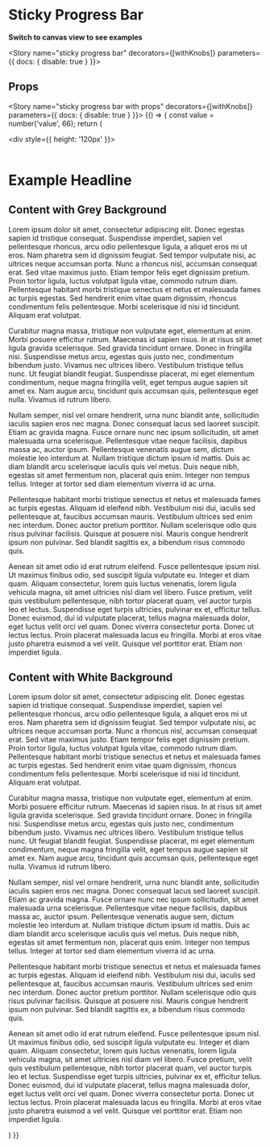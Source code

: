 
<Meta title="Components|Progress/StickyBar" component={StickyProgressBar} />

# Sticky Progress Bar

**Switch to canvas view to see examples**

<Story name="sticky progress bar" decorators={[withKnobs]} parameters={{ docs: { disable: true } }}>
  <div style={{maxWidth: '100%'}}>
    <StickyProgressBar value={50} />
  </div>
</Story>

## Props
<Props of={StickyProgressBar} />

<Story name="sticky progress bar with props" decorators={[withKnobs]} parameters={{ docs: { disable: true } }}>
  {() => {
    const value = number('value', 66);
    return (
      <div>
        <div style={{ height: '120px' }}>
          <Header number="1800 123 456" />
          <StickyProgressBar value="60" />
        </div>
        <FluidContainer>
          <div className="full scrollable w-auto">
            <div className="hero">
              <h1>Example Headline</h1>
            </div>
            <div className="section">
              <FluidContainer>
                <h2>Content with Grey Background</h2>
                <p>
                  Lorem ipsum dolor sit amet, consectetur adipiscing elit. Donec egestas sapien id tristique consequat.
                  Suspendisse imperdiet, sapien vel pellentesque rhoncus, arcu odio pellentesque ligula, a aliquet eros mi
                  ut eros. Nam pharetra sem id dignissim feugiat. Sed tempor vulputate nisi, ac ultrices neque accumsan
                  porta. Nunc a rhoncus nisl, accumsan consequat erat. Sed vitae maximus justo. Etiam tempor felis eget
                  dignissim pretium. Proin tortor ligula, luctus volutpat ligula vitae, commodo rutrum diam. Pellentesque
                  habitant morbi tristique senectus et netus et malesuada fames ac turpis egestas. Sed hendrerit enim
                  vitae quam dignissim, rhoncus condimentum felis pellentesque. Morbi scelerisque id nisi id tincidunt.
                  Aliquam erat volutpat.
                </p>
                <p>
                  Curabitur magna massa, tristique non vulputate eget, elementum at enim. Morbi posuere efficitur rutrum.
                  Maecenas id sapien risus. In at risus sit amet ligula gravida scelerisque. Sed gravida tincidunt ornare.
                  Donec in fringilla nisi. Suspendisse metus arcu, egestas quis justo nec, condimentum bibendum justo.
                  Vivamus nec ultrices libero. Vestibulum tristique tellus nunc. Ut feugiat blandit feugiat. Suspendisse
                  placerat, mi eget elementum condimentum, neque magna fringilla velit, eget tempus augue sapien sit amet
                  ex. Nam augue arcu, tincidunt quis accumsan quis, pellentesque eget nulla. Vivamus id rutrum libero.
                </p>
                <p>
                  Nullam semper, nisl vel ornare hendrerit, urna nunc blandit ante, sollicitudin iaculis sapien eros nec
                  magna. Donec consequat lacus sed laoreet suscipit. Etiam ac gravida magna. Fusce ornare nunc nec ipsum
                  sollicitudin, sit amet malesuada urna scelerisque. Pellentesque vitae neque facilisis, dapibus massa ac,
                  auctor ipsum. Pellentesque venenatis augue sem, dictum molestie leo interdum at. Nullam tristique dictum
                  ipsum id mattis. Duis ac diam blandit arcu scelerisque iaculis quis vel metus. Duis neque nibh, egestas
                  sit amet fermentum non, placerat quis enim. Integer non tempus tellus. Integer at tortor sed diam
                  elementum viverra id ac urna.
                </p>
                <p>
                  Pellentesque habitant morbi tristique senectus et netus et malesuada fames ac turpis egestas. Aliquam id
                  eleifend nibh. Vestibulum nisi dui, iaculis sed pellentesque at, faucibus accumsan mauris. Vestibulum
                  ultrices sed enim nec interdum. Donec auctor pretium porttitor. Nullam scelerisque odio quis risus
                  pulvinar facilisis. Quisque at posuere nisi. Mauris congue hendrerit ipsum non pulvinar. Sed blandit
                  sagittis ex, a bibendum risus commodo quis.
                </p>
                <p>
                  Aenean sit amet odio id erat rutrum eleifend. Fusce pellentesque ipsum nisl. Ut maximus finibus odio,
                  sed suscipit ligula vulputate eu. Integer et diam quam. Aliquam consectetur, lorem quis luctus
                  venenatis, lorem ligula vehicula magna, sit amet ultricies nisl diam vel libero. Fusce pretium, velit
                  quis vestibulum pellentesque, nibh tortor placerat quam, vel auctor turpis leo et lectus. Suspendisse
                  eget turpis ultricies, pulvinar ex et, efficitur tellus. Donec euismod, dui id vulputate placerat,
                  tellus magna malesuada dolor, eget luctus velit orci vel quam. Donec viverra consectetur porta. Donec ut
                  lectus lectus. Proin placerat malesuada lacus eu fringilla. Morbi at eros vitae justo pharetra euismod a
                  vel velit. Quisque vel porttitor erat. Etiam non imperdiet ligula.
                </p>
              </FluidContainer>
            </div>
            <div className="section white-bg">
              <FluidContainer>
                <h2>Content with White Background</h2>
                <p>
                  Lorem ipsum dolor sit amet, consectetur adipiscing elit. Donec egestas sapien id tristique consequat.
                  Suspendisse imperdiet, sapien vel pellentesque rhoncus, arcu odio pellentesque ligula, a aliquet eros mi
                  ut eros. Nam pharetra sem id dignissim feugiat. Sed tempor vulputate nisi, ac ultrices neque accumsan
                  porta. Nunc a rhoncus nisl, accumsan consequat erat. Sed vitae maximus justo. Etiam tempor felis eget
                  dignissim pretium. Proin tortor ligula, luctus volutpat ligula vitae, commodo rutrum diam. Pellentesque
                  habitant morbi tristique senectus et netus et malesuada fames ac turpis egestas. Sed hendrerit enim
                  vitae quam dignissim, rhoncus condimentum felis pellentesque. Morbi scelerisque id nisi id tincidunt.
                  Aliquam erat volutpat.
                </p>
                <p>
                  Curabitur magna massa, tristique non vulputate eget, elementum at enim. Morbi posuere efficitur rutrum.
                  Maecenas id sapien risus. In at risus sit amet ligula gravida scelerisque. Sed gravida tincidunt ornare.
                  Donec in fringilla nisi. Suspendisse metus arcu, egestas quis justo nec, condimentum bibendum justo.
                  Vivamus nec ultrices libero. Vestibulum tristique tellus nunc. Ut feugiat blandit feugiat. Suspendisse
                  placerat, mi eget elementum condimentum, neque magna fringilla velit, eget tempus augue sapien sit amet
                  ex. Nam augue arcu, tincidunt quis accumsan quis, pellentesque eget nulla. Vivamus id rutrum libero.
                </p>
                <p>
                  Nullam semper, nisl vel ornare hendrerit, urna nunc blandit ante, sollicitudin iaculis sapien eros nec
                  magna. Donec consequat lacus sed laoreet suscipit. Etiam ac gravida magna. Fusce ornare nunc nec ipsum
                  sollicitudin, sit amet malesuada urna scelerisque. Pellentesque vitae neque facilisis, dapibus massa ac,
                  auctor ipsum. Pellentesque venenatis augue sem, dictum molestie leo interdum at. Nullam tristique dictum
                  ipsum id mattis. Duis ac diam blandit arcu scelerisque iaculis quis vel metus. Duis neque nibh, egestas
                  sit amet fermentum non, placerat quis enim. Integer non tempus tellus. Integer at tortor sed diam
                  elementum viverra id ac urna.
                </p>
                <p>
                  Pellentesque habitant morbi tristique senectus et netus et malesuada fames ac turpis egestas. Aliquam id
                  eleifend nibh. Vestibulum nisi dui, iaculis sed pellentesque at, faucibus accumsan mauris. Vestibulum
                  ultrices sed enim nec interdum. Donec auctor pretium porttitor. Nullam scelerisque odio quis risus
                  pulvinar facilisis. Quisque at posuere nisi. Mauris congue hendrerit ipsum non pulvinar. Sed blandit
                  sagittis ex, a bibendum risus commodo quis.
                </p>
                <p>
                  Aenean sit amet odio id erat rutrum eleifend. Fusce pellentesque ipsum nisl. Ut maximus finibus odio,
                  sed suscipit ligula vulputate eu. Integer et diam quam. Aliquam consectetur, lorem quis luctus
                  venenatis, lorem ligula vehicula magna, sit amet ultricies nisl diam vel libero. Fusce pretium, velit
                  quis vestibulum pellentesque, nibh tortor placerat quam, vel auctor turpis leo et lectus. Suspendisse
                  eget turpis ultricies, pulvinar ex et, efficitur tellus. Donec euismod, dui id vulputate placerat,
                  tellus magna malesuada dolor, eget luctus velit orci vel quam. Donec viverra consectetur porta. Donec ut
                  lectus lectus. Proin placerat malesuada lacus eu fringilla. Morbi at eros vitae justo pharetra euismod a
                  vel velit. Quisque vel porttitor erat. Etiam non imperdiet ligula.
                </p>
              </FluidContainer>
            </div>
          </div>
        </FluidContainer>
      </div>
    )
  }}
</Story>

